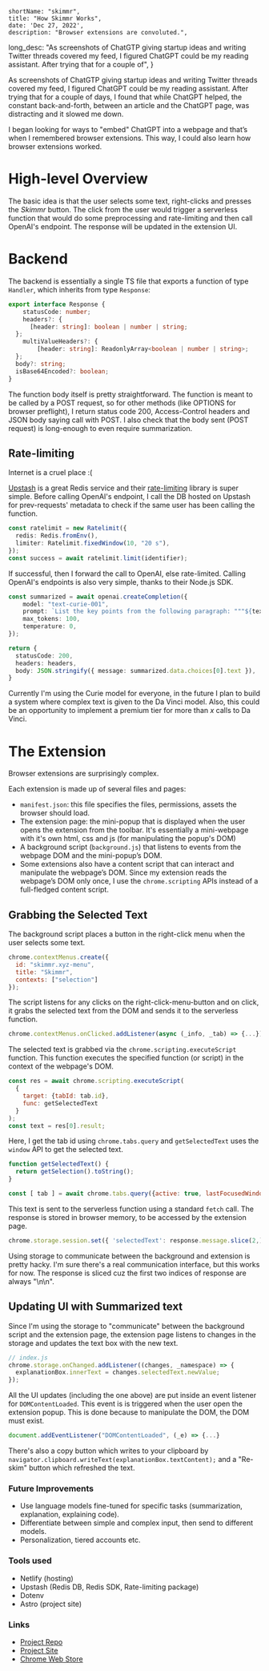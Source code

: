 
	shortName: "skimmr",
	title: "How Skimmr Works",
	date: 'Dec 27, 2022',
	description: "Browser extensions are convoluted.",
  long_desc: "As screenshots of ChatGTP giving startup ideas and writing Twitter threads covered my feed, I figured ChatGPT could be my reading assistant. After trying that for a couple of",
}

As screenshots of ChatGTP giving startup ideas and writing Twitter threads covered my feed, I figured ChatGPT could be my reading assistant. After trying that for a couple of days, I found that while ChatGPT helped, the constant back-and-forth, between an article and the ChatGPT page, was distracting and it slowed me down.

I began looking for ways to "embed" ChatGPT into a webpage and that’s when I remembered browser extensions. This way, I could also learn how browser extensions worked.

# High-level Overview
The basic idea is that the user selects some text, right-clicks and presses the _Skimmr_ button. The click from the user would trigger a serverless function that would do some preprocessing and rate-limiting and then call OpenAI's endpoint. The response will be updated in the extension UI.

# Backend
The backend is essentially a single TS file that exports a function of type `Handler`, which inherits from type `Response`:

```ts
export interface Response {
	statusCode: number;
	headers?: {
	  [header: string]: boolean | number | string;
  };
	multiValueHeaders?: {
		[header: string]: ReadonlyArray<boolean | number | string>;
  };
  body?: string;
  isBase64Encoded?: boolean;
}
```

The function body itself is pretty straightforward. The function is meant to be called by a POST request, so for other methods (like OPTIONS for browser preflight), I return status code 200,  Access-Control headers and JSON body saying call with POST. I also check that the body sent (POST request) is long-enough to even require summarization.

## Rate-limiting
Internet is a cruel place :(

[Upstash](https://upstash.com/) is a great Redis service and their [rate-limiting](https://github.com/upstash/ratelimit) library is super simple. Before calling OpenAI's endpoint, I call the DB hosted on Upstash for prev-requests' metadata to check if the same user has been calling the function.

```ts
const ratelimit = new Ratelimit({
  redis: Redis.fromEnv(),
  limiter: Ratelimit.fixedWindow(10, "20 s"),
});
const success = await ratelimit.limit(identifier);
```

If successful, then I forward the call to OpenAI, else rate-limited. Calling OpenAI's endpoints is also very simple, thanks to their Node.js SDK.

```ts
const summarized = await openai.createCompletion({
	model: "text-curie-001",
	prompt: `List the key points from the following paragraph: """${text}"""`,
	max_tokens: 100,
	temperature: 0,
});

return {
  statusCode: 200,
  headers: headers,
  body: JSON.stringify({ message: summarized.data.choices[0].text }),
}

```

Currently I'm using the Curie model for everyone, in the future I plan to build a system where complex text is given to the Da Vinci model. Also, this could be an opportunity to implement a premium tier for more than _x_ calls to Da Vinci.

# The Extension

Browser extensions are surprisingly complex.

Each extension is made up of several files and pages:
- `manifest.json`: this file specifies the files, permissions, assets the browser should load.
- The extension page: the mini-popup that is displayed when the user opens the extension from the toolbar. It's essentially a mini-webpage with it's own html, css and js (for manipulating the popup's DOM)
- A background script (`background.js`) that listens to events from the webpage DOM and the mini-popup’s DOM.
- Some extensions also have a content script that can interact and manipulate the webpage’s DOM. Since my extension reads the webpage’s DOM only once, I use the `chrome.scripting` APIs instead of a full-fledged content script.

## Grabbing the Selected Text

The background script places a button in the right-click menu when the user selects some text.

```js
chrome.contextMenus.create({
  id: "skimmr.xyz-menu",
  title: "Skimmr",
  contexts: ["selection"]
});
```

The script listens for any clicks on the right-click-menu-button and on click, it grabs the selected text from the DOM and sends it to the serverless function.

```js
chrome.contextMenus.onClicked.addListener(async (_info, _tab) => {...});
```

The selected text is grabbed via the `chrome.scripting.executeScript` function. This function executes the specified function (or script) in the context of the webpage's DOM.

```js
const res = await chrome.scripting.executeScript(
  {
    target: {tabId: tab.id},
    func: getSelectedText
  }
);
const text = res[0].result;
```

Here, I get the tab id using `chrome.tabs.query` and `getSelectedText` uses the `window` API to get the selected text.
```js
function getSelectedText() {
  return getSelection().toString();
}

const [ tab ] = await chrome.tabs.query({active: true, lastFocusedWindow: true});
```

This text is sent to the serverless function using a standard `fetch` call. The response is stored in browser memory, to be accessed by the extension page.

```js
chrome.storage.session.set({ 'selectedText': response.message.slice(2,) });
```

Using storage to communicate between the background and extension is pretty hacky. I'm sure there's a real communication interface, but this works for now. The response is sliced cuz the first two indices of response are always "\\n\\n".

## Updating UI with Summarized text

Since I'm using the storage to "communicate" between the background script and the extension page, the extension page listens to changes in the storage and updates the text box with the new text.

```js
// index.js
chrome.storage.onChanged.addListener((changes, _namespace) => {
  explanationBox.innerText = changes.selectedText.newValue;
});
```

All the UI updates (including the one above) are put inside an event listener for `DOMContentLoaded`. This event is is triggered when the user open the extension popup. This is done because to manipulate the DOM, the DOM must exist.

```js
document.addEventListener("DOMContentLoaded", (_e) => {...}
```

There's also a copy button which writes to your clipboard by `navigator.clipboard.writeText(explanationBox.textContent);` and a "Re-skim" button which refreshed the text.

### Future Improvements
- Use language models fine-tuned for specific tasks (summarization, explanation, explaining code).
- Differentiate between simple and complex input, then send to different models.
- Personalization, tiered accounts etc.

### Tools used
- Netlify (hosting)
- Upstash (Redis DB, Redis SDK, Rate-limiting package)
- Dotenv
- Astro (project site)

### Links
- [Project Repo](https://github.com/yashkarthik/skimmr)
- [Project Site](https://skimmr.xyz)
- [Chrome Web Store](https://chrome.google.com/webstore/detail/skimmr/inchpcdcmkipekcoiimcdnfomdhdfcih)

